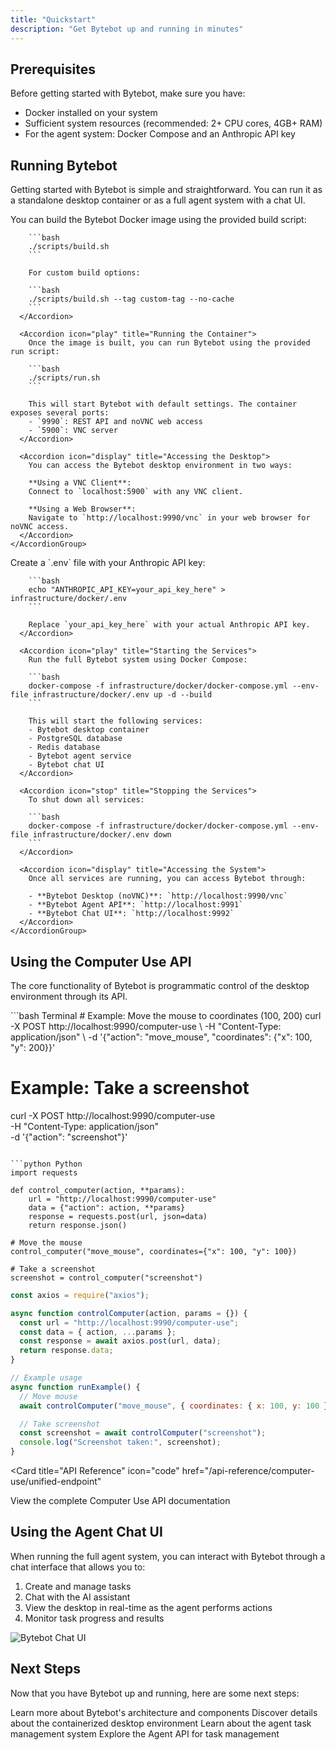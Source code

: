 ```yaml
---
title: "Quickstart"
description: "Get Bytebot up and running in minutes"
---
```


## Prerequisites

Before getting started with Bytebot, make sure you have:

- Docker installed on your system
- Sufficient system resources (recommended: 2+ CPU cores, 4GB+ RAM)
- For the agent system: Docker Compose and an Anthropic API key

## Running Bytebot

Getting started with Bytebot is simple and straightforward. You can run it as a standalone desktop container or as a full agent system with a chat UI.

<AccordionGroup>
  <Accordion icon="cube" title="Running the Standalone Desktop Container">
    <AccordionGroup>
      <Accordion icon="cube" title="Building the Docker Image">
        You can build the Bytebot Docker image using the provided build script:

        ```bash
        ./scripts/build.sh
        ```

        For custom build options:

        ```bash
        ./scripts/build.sh --tag custom-tag --no-cache
        ```
      </Accordion>

      <Accordion icon="play" title="Running the Container">
        Once the image is built, you can run Bytebot using the provided run script:

        ```bash
        ./scripts/run.sh
        ```

        This will start Bytebot with default settings. The container exposes several ports:
        - `9990`: REST API and noVNC web access
        - `5900`: VNC server
      </Accordion>

      <Accordion icon="display" title="Accessing the Desktop">
        You can access the Bytebot desktop environment in two ways:

        **Using a VNC Client**:
        Connect to `localhost:5900` with any VNC client.

        **Using a Web Browser**:
        Navigate to `http://localhost:9990/vnc` in your web browser for noVNC access.
      </Accordion>
    </AccordionGroup>
  </Accordion>

  <Accordion icon="robot" title="Running the Full Agent System (Recommended)">
    <AccordionGroup>
      <Accordion icon="key" title="Setting Up Environment Variables">
        Create a `.env` file with your Anthropic API key:

        ```bash
        echo "ANTHROPIC_API_KEY=your_api_key_here" > infrastructure/docker/.env
        ```

        Replace `your_api_key_here` with your actual Anthropic API key.
      </Accordion>

      <Accordion icon="play" title="Starting the Services">
        Run the full Bytebot system using Docker Compose:

        ```bash
        docker-compose -f infrastructure/docker/docker-compose.yml --env-file infrastructure/docker/.env up -d --build
        ```

        This will start the following services:
        - Bytebot desktop container
        - PostgreSQL database
        - Redis database
        - Bytebot agent service
        - Bytebot chat UI
      </Accordion>

      <Accordion icon="stop" title="Stopping the Services">
        To shut down all services:

        ```bash
        docker-compose -f infrastructure/docker/docker-compose.yml --env-file infrastructure/docker/.env down
        ```
      </Accordion>

      <Accordion icon="display" title="Accessing the System">
        Once all services are running, you can access Bytebot through:

        - **Bytebot Desktop (noVNC)**: `http://localhost:9990/vnc`
        - **Bytebot Agent API**: `http://localhost:9991`
        - **Bytebot Chat UI**: `http://localhost:9992`
      </Accordion>
    </AccordionGroup>
  </Accordion>
</AccordionGroup>

## Using the Computer Use API

The core functionality of Bytebot is programmatic control of the desktop environment through its API.

<CodeGroup>
```bash Terminal
# Example: Move the mouse to coordinates (100, 200)
curl -X POST http://localhost:9990/computer-use \
  -H "Content-Type: application/json" \
  -d '{"action": "move_mouse", "coordinates": {"x": 100, "y": 200}}'

# Example: Take a screenshot

curl -X POST http://localhost:9990/computer-use \
 -H "Content-Type: application/json" \
 -d '{"action": "screenshot"}'

````

```python Python
import requests

def control_computer(action, **params):
    url = "http://localhost:9990/computer-use"
    data = {"action": action, **params}
    response = requests.post(url, json=data)
    return response.json()

# Move the mouse
control_computer("move_mouse", coordinates={"x": 100, "y": 100})

# Take a screenshot
screenshot = control_computer("screenshot")
````

```javascript JavaScript
const axios = require("axios");

async function controlComputer(action, params = {}) {
  const url = "http://localhost:9990/computer-use";
  const data = { action, ...params };
  const response = await axios.post(url, data);
  return response.data;
}

// Example usage
async function runExample() {
  // Move mouse
  await controlComputer("move_mouse", { coordinates: { x: 100, y: 100 } });

  // Take screenshot
  const screenshot = await controlComputer("screenshot");
  console.log("Screenshot taken:", screenshot);
}
```

</CodeGroup>

<Card
  title="API Reference"
  icon="code"
  href="/api-reference/computer-use/unified-endpoint"
>
  View the complete Computer Use API documentation
</Card>

## Using the Agent Chat UI

When running the full agent system, you can interact with Bytebot through a chat interface that allows you to:

1. Create and manage tasks
2. Chat with the AI assistant
3. View the desktop in real-time as the agent performs actions
4. Monitor task progress and results

<img src="/static/chat-ui-example.png" alt="Bytebot Chat UI" className="w-full max-w-4xl" />

## Next Steps

Now that you have Bytebot up and running, here are some next steps:

<CardGroup cols={2}>
  <Card
    title="Explore the Architecture"
    icon="diagram-project"
    href="/core-concepts/architecture"
  >
    Learn more about Bytebot's architecture and components
  </Card>
  <Card
    title="Desktop Environment"
    icon="desktop"
    href="/core-concepts/desktop-environment"
  >
    Discover details about the containerized desktop environment
  </Card>
  <Card
    title="Agent System"
    icon="robot" 
    href="/core-concepts/agent-system"
  >
    Learn about the agent task management system
  </Card>
  <Card
    title="API Reference"
    icon="code"
    href="/api-reference/agent/tasks"
  >
    Explore the Agent API for task management
  </Card>
</CardGroup>
